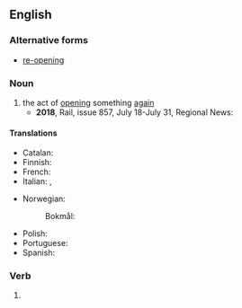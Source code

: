 ==English==

===Alternative forms===
* [[re-opening]]

===Noun===
{{en-noun}}

# the act of [[opening]] something [[again]]
#* '''2018''', Rail, issue 857, July 18-July 31, Regional News:
#*: {{quote|en|'''Grove:''' After many years of unproductive discussion, the '''reopening''' of the London-Bristol line station to serve the nearby town of Wantage is back on the agenda.}}

====Translations====
{{trans-top|act of opening again}}
* Catalan: {{t|ca|reobertura|f}}
* Finnish: {{t-needed|fi}}
* French: {{t+|fr|réouverture|f}}
* Italian: {{t|it|riaprimento|m}}, {{t|it|riapertura|f}}
{{trans-mid}}
* Norwegian:
*: Bokmål: {{t|nb|gjenåpning|m|f}}
* Polish: {{t-needed|pl}}
* Portuguese: {{t|pt|reabertura|f}}
* Spanish: {{t|es|reapertura|f}}
{{trans-bottom}}

===Verb===
{{head|en|verb form}}

# {{present participle of|en|reopen|nocat=1}}